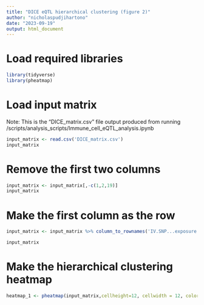 ```yaml
---
title: "DICE eQTL hierarchical clustering (figure 2)"
author: "nicholaspudjihartono"
date: "2023-09-19"
output: html_document
---
```


# Load required libraries
```r
library(tidyverse)
library(pheatmap)
```

# Load input matrix
Note: This is the "DICE_matrix.csv" file output produced from running /scripts/analysis_scripts/Immune_cell_eQTL_analysis.ipynb

```r
input_matrix <- read.csv('DICE_matrix.csv')
input_matrix
```

# Remove the first two columns 
```r
input_matrix <- input_matrix[,-c(1,2,19)]
input_matrix
```

# Make the first column as the row

```r
input_matrix <- input_matrix %>% column_to_rownames('IV.SNP...exposure.gene')

input_matrix
```


# Make the hierarchical clustering heatmap 
```r
heatmap_1 <- pheatmap(input_matrix,cellheight=12, cellwidth = 12, color=colorRampPalette(c("#82abc5","#8ebdd9","#fffff0", "#fecca6","#fc8d59"))(100), filename = 'DICE_eQTL_hierarchical_clustering.pdf')
```
